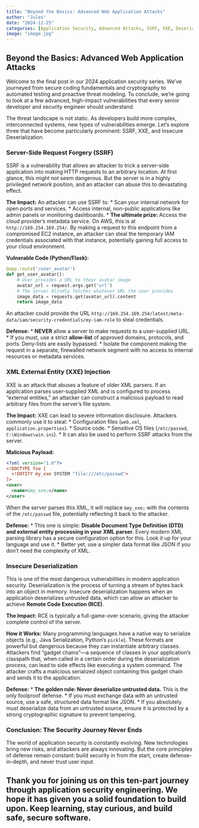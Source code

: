```yaml
---
title: "Beyond the Basics: Advanced Web Application Attacks"
author: "Jules"
date: "2024-11-25"
categories: [Application Security, Advanced Attacks, SSRF, XXE, Deserialization]
image: "image.jpg"
---
```


## Beyond the Basics: Advanced Web Application Attacks

Welcome to the final post in our 2024 application security series. We've journeyed from secure coding fundamentals and cryptography to automated testing and proactive threat modeling. To conclude, we're going to look at a few advanced, high-impact vulnerabilities that every senior developer and security engineer should understand.

The threat landscape is not static. As developers build more complex, interconnected systems, new types of vulnerabilities emerge. Let's explore three that have become particularly prominent: SSRF, XXE, and Insecure Deserialization.

### Server-Side Request Forgery (SSRF)

SSRF is a vulnerability that allows an attacker to trick a server-side application into making HTTP requests to an arbitrary location. At first glance, this might not seem dangerous. But the server is in a highly privileged network position, and an attacker can abuse this to devastating effect.

**The Impact:**
An attacker can use SSRF to:
*   Scan your internal network for open ports and services.
*   Access internal, non-public applications like admin panels or monitoring dashboards.
*   **The ultimate prize:** Access the cloud provider's metadata service. On AWS, this is at `http://169.254.169.254/`. By making a request to this endpoint from a compromised EC2 instance, an attacker can steal the temporary IAM credentials associated with that instance, potentially gaining full access to your cloud environment.

**Vulnerable Code (Python/Flask):**
```python
@app.route('/user_avatar')
def get_user_avatar():
    # User provides a URL to their avatar image
    avatar_url = request.args.get('url')
    # The server blindly fetches whatever URL the user provides
    image_data = requests.get(avatar_url).content
    return image_data
```
An attacker could provide the URL `http://169.254.169.254/latest/meta-data/iam/security-credentials/my-iam-role` to steal credentials.

**Defense:**
*   **NEVER** allow a server to make requests to a user-supplied URL.
*   If you must, use a strict **allow-list** of approved domains, protocols, and ports. Deny-lists are easily bypassed.
*   Isolate the component making the request in a separate, firewalled network segment with no access to internal resources or metadata services.

### XML External Entity (XXE) Injection

XXE is an attack that abuses a feature of older XML parsers. If an application parses user-supplied XML and is configured to process "external entities," an attacker can construct a malicious payload to read arbitrary files from the server's file system.

**The Impact:**
XXE can lead to severe information disclosure. Attackers commonly use it to steal:
*   Configuration files (`web.xml`, `application.properties`).
*   Source code.
*   Sensitive OS files (`/etc/passwd`, `C:\Windows\win.ini`).
*   It can also be used to perform SSRF attacks from the server.

**Malicious Payload:**
```xml
<?xml version="1.0"?>
<!DOCTYPE foo [
  <!ENTITY my_xxe SYSTEM "file:///etc/passwd">
]>
<user>
  <name>&my_xxe;</name>
</user>
```
When the server parses this XML, it will replace `&my_xxe;` with the contents of the `/etc/passwd` file, potentially reflecting it back to the attacker.

**Defense:**
*   This one is simple: **Disable Document Type Definition (DTD) and external entity processing in your XML parser.** Every modern XML parsing library has a secure configuration option for this. Look it up for your language and use it.
*   Better yet, use a simpler data format like JSON if you don't need the complexity of XML.

### Insecure Deserialization

This is one of the most dangerous vulnerabilities in modern application security. Deserialization is the process of turning a stream of bytes back into an object in memory. Insecure deserialization happens when an application deserializes untrusted data, which can allow an attacker to achieve **Remote Code Execution (RCE)**.

**The Impact:**
RCE is typically a full-game-over scenario, giving the attacker complete control of the server.

**How it Works:**
Many programming languages have a native way to serialize objects (e.g., Java Serialization, Python's `pickle`). These formats are powerful but dangerous because they can instantiate arbitrary classes. Attackers find "gadget chains"—a sequence of classes in your application's classpath that, when called in a certain order during the deserialization process, can lead to side effects like executing a system command. The attacker crafts a malicious serialized object containing this gadget chain and sends it to the application.

**Defense:**
*   **The golden rule: Never deserialize untrusted data.** This is the only foolproof defense.
*   If you must exchange data with an untrusted source, use a safe, structured data format like JSON.
*   If you absolutely must deserialize data from an untrusted source, ensure it is protected by a strong cryptographic signature to prevent tampering.

### Conclusion: The Security Journey Never Ends

The world of application security is constantly evolving. New technologies bring new risks, and attackers are always innovating. But the core principles of defense remain constant: build security in from the start, create defense-in-depth, and never trust user input.

Thank you for joining us on this ten-part journey through application security engineering. We hope it has given you a solid foundation to build upon. Keep learning, stay curious, and build safe, secure software.
---
